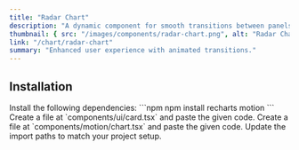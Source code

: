 ```yaml
---
title: "Radar Chart"
description: "A dynamic component for smooth transitions between panels."
thumbnail: { src: "/images/components/radar-chart.png", alt: "Radar Chart example" }
link: "/chart/radar-chart"
summary: "Enhanced user experience with animated transitions."
---
```


<ComponentPreview name="radar-chart-demo" />

## Installation

<Steps>
<Step>
Install the following dependencies:
</Step>
```npm
npm install recharts motion
```

<Step>
Create a file at `components/ui/card.tsx` and paste the given code.  
</Step>

<CollapsibleSource name="card" />

<Step>
Create a file at `components/motion/chart.tsx` and paste the given code.  
</Step>

<CollapsibleSource name="chart" />

<Step>
Update the import paths to match your project setup.
</Step>

</Steps>